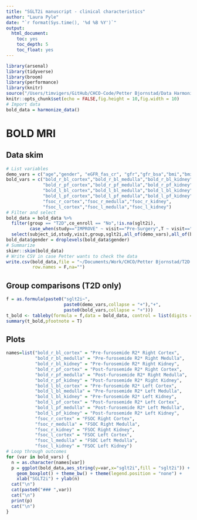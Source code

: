 ```yaml
---
title: "SGLT2i manuscript - clinical characteristics"
author: "Laura Pyle"
date: "`r format(Sys.time(), '%d %B %Y')`"
output:
  html_document:
    toc: yes
    toc_depth: 5
    toc_float: yes
---
```


```r
library(arsenal)
library(tidyverse)
library(broom)
library(performance)
library(knitr)
source("/Users/timvigers/GitHub/CHCO-Code/Petter Bjornstad/Data Harmonization/data_harmonization.R")
knitr::opts_chunk$set(echo = FALSE,fig.height = 10,fig.width = 10)
# Import data
bold_data = harmonize_data()
```

# BOLD MRI

## Data skim

```r
# List variables
demo_vars = c("age","gender", "eGFR_fas_cr", "gfr","gfr_bsa","bmi","bmi_percentile")
bold_vars = c("bold_r_bl_cortex","bold_r_bl_medulla","bold_r_bl_kidney",
              "bold_r_pf_cortex","bold_r_pf_medulla","bold_r_pf_kidney",
              "bold_l_bl_cortex","bold_l_bl_medulla","bold_l_bl_kidney",
              "bold_l_pf_cortex","bold_l_pf_medulla","bold_l_pf_kidney",
              "fsoc_r_cortex","fsoc_r_medulla","fsoc_r_kidney",
              "fsoc_l_cortex","fsoc_l_medulla","fsoc_l_kidney")
# Filter and select
bold_data = bold_data %>% 
  filter(group == "T2D",co_enroll == "No",!is.na(sglt2i),
         case_when(study=="IMPROVE" ~ visit=="Pre-Surgery",T ~ visit=="Baseline")) %>%
  select(subject_id,study,visit,group,sglt2i,all_of(demo_vars),all_of(bold_vars))
bold_data$gender = droplevels(bold_data$gender)
# Summarize
skimr::skim(bold_data)
# Write CSV in case Petter wants to check the data
write.csv(bold_data,file = "~/Documents/Work/CHCO/Petter Bjornstad/T2D scRNA SGLT2i/Data clean/bold_data.csv",
          row.names = F,na="")
```

## Group comparisons (T2D only)

```r
f = as.formula(paste0("sglt2i~",
                      paste0(demo_vars,collapse = "+"),"+",
                      paste0(bold_vars,collapse = "+")))
t_bold <- tableby(formula = f,data = bold_data, control = list(digits = 2))
summary(t_bold,pfootnote = T)
```

## Plots

```r
names=list("bold_r_bl_cortex" = "Pre-furosemide R2* Right Cortex",
           "bold_r_bl_medulla" = "Pre-furosemide R2* Right Medulla",
           "bold_r_bl_kidney" = "Pre-furosemide R2* Right Kidney",
           "bold_r_pf_cortex" = "Post-furosemide R2* Right Cortex",
           "bold_r_pf_medulla" = "Post-furosemide R2* Right Medulla",
           "bold_r_pf_kidney" = "Post-furosemide R2* Right Kidney",
           "bold_l_bl_cortex" = "Pre-furosemide R2* Left Cortex",
           "bold_l_bl_medulla" = "Pre-furosemide R2* Left Medulla",
           "bold_l_bl_kidney" = "Pre-furosemide R2* Left Kidney",
           "bold_l_pf_cortex" = "Post-furosemide R2* Left Cortex",
           "bold_l_pf_medulla" = "Post-furosemide R2* Left Medulla",
           "bold_l_pf_kidney" = "Post-furosemide R2* Left Kidney",
           "fsoc_r_cortex" = "FSOC Right Cortex",
           "fsoc_r_medulla" = "FSOC Right Medulla",
           "fsoc_r_kidney" = "FSOC Right Kidney",
           "fsoc_l_cortex" = "FSOC Left Cortex",
           "fsoc_l_medulla" = "FSOC Left Medulla",
           "fsoc_l_kidney" = "FSOC Left Kidney")
# Loop through outcomes
for (var in bold_vars) {
  n = as.character(names[var])
  p = ggplot(bold_data,aes_string(y=var,x="sglt2i",fill = "sglt2i")) + 
    geom_boxplot() + theme_bw() + theme(legend.position = "none") + 
    xlab("SGLT2i") + ylab(n)
  cat("\n")
  cat(paste0("### ",var))
  cat("\n")
  print(p)
  cat("\n")
}
```
